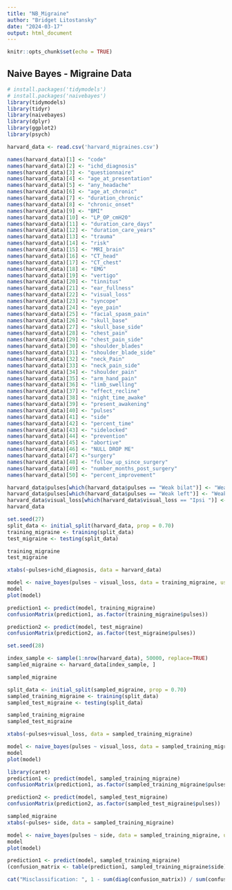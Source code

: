 ```yaml
---
title: "NB_Migraine"
author: "Bridget Litostansky"
date: "2024-03-17"
output: html_document
---
```


```r
knitr::opts_chunk$set(echo = TRUE)
```

## Naive Bayes - Migraine Data

```r
# install.packages('tidymodels')
# install.packages('naivebayes')
library(tidymodels)
library(tidyr)
library(naivebayes)
library(dplyr)
library(ggplot2)
library(psych)
```

```r
harvard_data <- read.csv('harvard_migraines.csv')

names(harvard_data)[1] <- "code"
names(harvard_data)[2] <- "ichd_diagnosis"
names(harvard_data)[3] <- "questionnaire"
names(harvard_data)[4] <- "age_at_presentation"
names(harvard_data)[5] <- "any_headache"
names(harvard_data)[6] <- "age_at_chronic"
names(harvard_data)[7] <- "duration_chronic"
names(harvard_data)[8] <- "chronic_onset"
names(harvard_data)[9] <- "BMI"
names(harvard_data)[10] <- "LP_OP_cmH20"
names(harvard_data)[11] <- "duration_care_days"
names(harvard_data)[12] <- "duration_care_years"
names(harvard_data)[13] <- "trauma"
names(harvard_data)[14] <- "risk"
names(harvard_data)[15] <- "MRI_brain"
names(harvard_data)[16] <- "CT_head"
names(harvard_data)[17] <- "CT_chest"
names(harvard_data)[18] <- "EMG"
names(harvard_data)[19] <- "vertigo"
names(harvard_data)[20] <- "tinnitus"
names(harvard_data)[21] <- "ear_fullness"
names(harvard_data)[22] <- "visual_loss"
names(harvard_data)[23] <- "syncope"
names(harvard_data)[24] <- "eye_pain"
names(harvard_data)[25] <- "facial_spasm_pain"
names(harvard_data)[26] <- "skull_base"
names(harvard_data)[27] <- "skull_base_side"
names(harvard_data)[28] <- "chest_pain"
names(harvard_data)[29] <- "chest_pain_side"
names(harvard_data)[30] <- "shoulder_blades"
names(harvard_data)[31] <- "shoulder_blade_side"
names(harvard_data)[32] <- "neck_Pain"
names(harvard_data)[33] <- "neck_pain_side"
names(harvard_data)[34] <- "shoulder_pain"
names(harvard_data)[35] <- "arm_hand_pain"
names(harvard_data)[36] <- "limb_swelling"
names(harvard_data)[37] <- "effect_recline"
names(harvard_data)[38] <- "night_time_awake"
names(harvard_data)[39] <- "present_awakening"
names(harvard_data)[40] <- "pulses"
names(harvard_data)[41] <- "side"
names(harvard_data)[42] <- "percent_time"
names(harvard_data)[43] <- "sidelocked"
names(harvard_data)[44] <- "prevention"
names(harvard_data)[45] <- "abortive"
names(harvard_data)[46] <- "NULL DROP ME"
names(harvard_data)[47] <-"surgery"
names(harvard_data)[48] <- "follow_up_since_surgery"
names(harvard_data)[49] <- "number_months_post_surgery"
names(harvard_data)[50] <- "percent_improvement"

harvard_data$pulses[which(harvard_data$pulses == "Weak bilat")] <- "Weak Bilat"
harvard_data$pulses[which(harvard_data$pulses == "Weak left")] <- "Weak Left"
harvard_data$visual_loss[which(harvard_data$visual_loss == "Ipsi ")] <- "Ipsi"
harvard_data
```

```r
set.seed(27)
split_data <- initial_split(harvard_data, prop = 0.70)
training_migraine <- training(split_data)
test_migraine <- testing(split_data)

training_migraine
test_migraine
```

```r
xtabs(~pulses+ichd_diagnosis, data = harvard_data)

model <- naive_bayes(pulses ~ visual_loss, data = training_migraine, usekernel = T, laplace = 1) 
model 
plot(model) 
```

```r
prediction1 <- predict(model, training_migraine)
confusionMatrix(prediction1, as.factor(training_migraine$pulses))
```

```r
prediction2 <- predict(model, test_migraine)
confusionMatrix(prediction2, as.factor(test_migraine$pulses))
```

```r
set.seed(28)

index_sample <- sample(1:nrow(harvard_data), 50000, replace=TRUE)
sampled_migraine <- harvard_data[index_sample, ]

sampled_migraine

split_data <- initial_split(sampled_migraine, prop = 0.70)
sampled_training_migraine <- training(split_data)
sampled_test_migraine <- testing(split_data)

sampled_training_migraine
sampled_test_migraine
```

```r
xtabs(~pulses+visual_loss, data = sampled_training_migraine)

model <- naive_bayes(pulses ~ visual_loss, data = sampled_training_migraine, usekernel = T, laplace=1) 
model 
plot(model)
```

```r
library(caret)
prediction1 <- predict(model, sampled_training_migraine)
confusionMatrix(prediction1, as.factor(sampled_training_migraine$pulses))
```

```r
prediction2 <- predict(model, sampled_test_migraine)
confusionMatrix(prediction2, as.factor(sampled_test_migraine$pulses))
```

```r

sampled_migraine
xtabs(~pulses+ side, data = sampled_training_migraine)

model <- naive_bayes(pulses ~ side, data = sampled_training_migraine, usekernel = T, laplace=1) 
model 
plot(model)
```

```r
prediction1 <- predict(model, sampled_training_migraine)
(confusion_matrix <- table(prediction1, sampled_training_migraine$side))

cat("Misclassification: ", 1 - sum(diag(confusion_matrix)) / sum(confusion_matrix))
```
